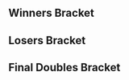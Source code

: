 {{DISPLAYTITLE:Smash 'N' Splash 3: ''Melee'' Doubles Bracket}}{{SetGame|melee}}
{{SNS 3 Melee tabs |This=5}}
==Winners Bracket==
{{16DEDoublesWBracketA
<!-- ROUND 1 -->
|r1m1t1p1=Armada |r1m1t1p1flag=se
|r1m1t1p2=Android |r1m1t1p2flag=se |r1m1t1score=2
|r1m1t2p1=Rik |r1m1t2p1flag=us
|r1m1t2p2=Lanceinthepants |r1m1t2p2flag=us |r1m1t2score=0
|r1m1win=1

|r1m2t1p1=MacD |r1m2t1p1flag=us
|r1m2t1p2=Chillindude |r1m2t1p2flag=us |r1m2t1score=0
|r1m2t2p1=n0ne |r1m2t2p1flag=ni
|r1m2t2p2=Nightmare |r1m2t2p2flag=ca |r1m2t2score=2
|r1m2win=2

|r1m3t1p1=Professor Pro |r1m3t1p1flag=gb
|r1m3t1p2=Hungrybox |r1m3t1p2flag=us |r1m3t1score=2
|r1m3t2p1=SmashG0D |r1m3t2p1flag=us
|r1m3t2p2=lloD |r1m3t2p2flag=us |r1m3t2score=0
|r1m3win=1

|r1m4t1p1=Shroomed |r1m4t1p1flag=us
|r1m4t1p2=S2J |r1m4t1p2flag=us |r1m4t1score=2
|r1m4t2p1=HomeMadeWaffles |r1m4t2p1flag=us
|r1m4t2p2=Gahtzu |r1m4t2p2flag=us |r1m4t2score=0
|r1m4win=1

|r1m5t1p1=SFAT |r1m5t1p1flag=us
|r1m5t1p2=PewPewU |r1m5t1p2flag=us |r1m5t1score=2
|r1m5t2p1=Junebug |r1m5t2p1flag=us
|r1m5t2p2=Zain |r1m5t2p2flag=us |r1m5t2score=0
|r1m5win=1

|r1m6t1p1=Wizzrobe |r1m6t1p1flag=us
|r1m6t1p2=Westballz |r1m6t1p2flag=us |r1m6t1score=0
|r1m6t2p1=dizzkidboogie |r1m6t2p1flag=us
|r1m6t2p2=Colbol |r1m6t2p2flag=us |r1m6t2score=2
|r1m6win=2

|r1m7t1p1=Nox |r1m7t1p1flag=us
|r1m7t1p2=Jacky |r1m7t1p2flag=us |r1m7t1score=0
|r1m7t2p1=Trulliam |r1m7t2p1flag=ca
|r1m7t2p2=Cob |r1m7t2p2flag=us |r1m7t2score=2
|r1m7win=2

|r1m8t1p1=Plup |r1m8t1p1flag=us
|r1m8t1p2=Axe |r1m8t1p2flag=us |r1m8t1score=2
|r1m8t2p1=Kels |r1m8t2p1flag=us
|r1m8t2p2=Drephen |r1m8t2p2flag=us |r1m8t2score=1
|r1m8win=1

<!-- ROUND 2 -->
|r2m1t1p1=Armada |r2m1t1p1flag=se
|r2m1t1p2=Android |r2m1t1p2flag=se |r2m1t1score=3
|r2m1t2p1=n0ne |r2m1t2p1flag=ni
|r2m1t2p2=Nightmare |r2m1t2p2flag=ca |r2m1t2score=0
|r2m1win=1
|r2m1t1p1char1=peach |r2m1t1p1stock1=2 |r2m1t1p2char1=sheik |r2m1t1p2stock1=1
|r2m1t2p1char1=cf |r2m1t2p1stock1=0 |r2m1t2p2char1=marth |r2m1t2p2stock1=0 |r2m1win1=1 |r2m1stage1=Dream Land
|r2m1t1p1char2=peach |r2m1t1p1stock2=3 |r2m1t1p2char2=sheik |r2m1t1p2stock2=1
|r2m1t2p1char2=cf |r2m1t2p1stock2=0 |r2m1t2p2char2=marth |r2m1t2p2stock2=0 |r2m1win2=1 |r2m1stage2=Dream Land
|r2m1t1p1char3=peach |r2m1t1p1stock3=2 |r2m1t1p2char3=sheik |r2m1t1p2stock3=1
|r2m1t2p1char3=cf |r2m1t2p1stock3=0 |r2m1t2p2char3=marth |r2m1t2p2stock3=0 |r2m1win3=1 |r2m1stage3=Battlefield
|r2m1date=June 2, 2017
|r2m1details={{BracketMatchDetails|reddit=|comment=|vod=}}

|r2m2t1p1=Professor Pro |r2m2t1p1flag=gb
|r2m2t1p2=Hungrybox |r2m2t1p2flag=us |r2m2t1score=1
|r2m2t2p1=Shroomed |r2m2t2p1flag=us
|r2m2t2p2=S2J |r2m2t2p2flag=us |r2m2t2score=3
|r2m2win=2
|r2m2t1p1char1=fox |r2m2t1p1stock1=0 |r2m2t1p2char1=jigglypuff |r2m2t1p2stock1=0
|r2m2t2p1char1=sheik |r2m2t2p1stock1=1 |r2m2t2p2char1=cf |r2m2t2p2stock1=2 |r2m2win1=2 |r2m2stage1=Battlefield
|r2m2t1p1char2=fox |r2m2t1p1stock2=0 |r2m2t1p2char2=jigglypuff |r2m2t1p2stock2=0
|r2m2t2p1char2=sheik |r2m2t2p1stock2=1 |r2m2t2p2char2=cf |r2m2t2p2stock2=1 |r2m2win2=2 |r2m2stage2=Dream Land
|r2m2t1p1char3=fox |r2m2t1p1stock3=1 |r2m2t1p2char3=jigglypuff |r2m2t1p2stock3=1
|r2m2t2p1char3=sheik |r2m2t2p1stock3=0 |r2m2t2p2char3=cf |r2m2t2p2stock3=0 |r2m2win3=1 |r2m2stage3=Final Destination
|r2m2t1p1char4=fox |r2m2t1p1stock4=0 |r2m2t1p2char4=jigglypuff |r2m2t1p2stock4=0
|r2m2t2p1char4=sheik |r2m2t2p1stock4=1 |r2m2t2p2char4=cf |r2m2t2p2stock4=1 |r2m2win4=2 |r2m2stage4=Pokémon Stadium
|r2m2date=June 2, 2017
|r2m2details={{BracketMatchDetails|reddit=|comment=|vod=}}

|r2m3t1p1=SFAT |r2m3t1p1flag=us
|r2m3t1p2=PewPewU |r2m3t1p2flag=us |r2m3t1score=3
|r2m3t2p1=dizzkidboogie |r2m3t2p1flag=us
|r2m3t2p2=Colbol |r2m3t2p2flag=us |r2m3t2score=0
|r2m3win=1
|r2m3t1p1char1=fox |r2m3t1p1stock1=1 |r2m3t1p2char1=marth |r2m3t1p2stock1=1
|r2m3t2p1char1=ic |r2m3t2p1stock1=0 |r2m3t2p2char1=fox |r2m3t2p2stock1=0 |r2m3win1=1 |r2m3stage1=Pokémon Stadium
|r2m3t1p1char2=fox |r2m3t1p1stock2=3 |r2m3t1p2char2=marth |r2m3t1p2stock2=3
|r2m3t2p1char2=ic |r2m3t2p1stock2=0 |r2m3t2p2char2=fox |r2m3t2p2stock2=0 |r2m3win2=1 |r2m3stage2=Final Destination
|r2m3t1p1char3=fox |r2m3t1p1stock3=2 |r2m3t1p2char3=marth |r2m3t1p2stock3=1
|r2m3t2p1char3=ic |r2m3t2p1stock3=0 |r2m3t2p2char3=fox |r2m3t2p2stock3=0 |r2m3win3=1 |r2m3stage3=Yoshi's Story
|r2m3date=June 2, 2017
|r2m3details={{BracketMatchDetails|reddit=|comment=|vod=}}

|r2m4t1p1=Trulliam |r2m4t1p1flag=ca
|r2m4t1p2=Cob |r2m4t1p2flag=us |r2m4t1score=0
|r2m4t2p1=Plup |r2m4t2p1flag=us
|r2m4t2p2=Axe |r2m4t2p2flag=us |r2m4t2score=3
|r2m4win=2
|r2m4t1p1char1=falco |r2m4t1p1stock1=0 |r2m4t1p2char1=peach |r2m4t1p2stock1=0
|r2m4t2p1char1=fox |r2m4t2p1stock1=2 |r2m4t2p2char1=pikachu |r2m4t2p2stock1=3 |r2m4win1=2 |r2m4stage1=Battlefield
|r2m4t1p1char2=falco |r2m4t1p1stock2=0 |r2m4t1p2char2=peach |r2m4t1p2stock2=0
|r2m4t2p1char2=fox |r2m4t2p1stock2=1 |r2m4t2p2char2=pikachu |r2m4t2p2stock2=1 |r2m4win2=2 |r2m4stage2=Yoshi's Story
|r2m4t1p1char3=falco |r2m4t1p1stock3=0 |r2m4t1p2char3=peach |r2m4t1p2stock3=0
|r2m4t2p1char3=fox |r2m4t2p1stock3=1 |r2m4t2p2char3=pikachu |r2m4t2p2stock3=1 |r2m4win3=2 |r2m4stage3=Yoshi's Story
|r2m4date=June 2, 2017
|r2m4details={{BracketMatchDetails|reddit=|comment=|vod=}}

<!-- ROUND 3 -->
|r3m1t1p1=Armada |r3m1t1p1flag=se
|r3m1t1p2=Android |r3m1t1p2flag=se |r3m1t1score=3
|r3m1t2p1=Shroomed |r3m1t2p1flag=us
|r3m1t2p2=S2J |r3m1t2p2flag=us |r3m1t2score=1
|r3m1win=1
|r3m1t1p1char1=peach |r3m1t1p1stock1=0 |r3m1t1p2char1=sheik |r3m1t1p2stock1=0
|r3m1t2p1char1=sheik |r3m1t2p1stock1=1 |r3m1t2p2char1=cf |r3m1t2p2stock1=0 |r3m1win1=2 |r3m1stage1=Dream Land
|r3m1t1p1char2=peach |r3m1t1p1stock2=1 |r3m1t1p2char2=sheik |r3m1t1p2stock2=2
|r3m1t2p1char2=sheik |r3m1t2p1stock2=0 |r3m1t2p2char2=cf |r3m1t2p2stock2=0 |r3m1win2=1 |r3m1stage2=Final Destination
|r3m1t1p1char3=peach |r3m1t1p1stock3=1 |r3m1t1p2char3=sheik |r3m1t1p2stock3=0
|r3m1t2p1char3=sheik |r3m1t2p1stock3=0 |r3m1t2p2char3=cf |r3m1t2p2stock3=0 |r3m1win3=1 |r3m1stage3=Pokémon Stadium
|r3m1t1p1char4=peach |r3m1t1p1stock4=1 |r3m1t1p2char4=sheik |r3m1t1p2stock4=1
|r3m1t2p1char4=sheik |r3m1t2p1stock4=0 |r3m1t2p2char4=cf |r3m1t2p2stock4=0 |r3m1win4=1 |r3m1stage4=Battlefield
|r3m1date=June 2, 2017
|r3m1details={{BracketMatchDetails|reddit=|comment=|vod=}}

|r3m2t1p1=SFAT |r3m2t1p1flag=us
|r3m2t1p2=PewPewU |r3m2t1p2flag=us |r3m2t1score=3
|r3m2t2p1=Plup |r3m2t2p1flag=us
|r3m2t2p2=Axe |r3m2t2p2flag=us |r3m2t2score=1
|r3m2win=1
|r3m2t1p1char1=fox |r3m2t1p1stock1=0 |r3m2t1p2char1=marth |r3m2t1p2stock1=1
|r3m2t2p1char1=fox |r3m2t2p1stock1=0 |r3m2t2p2char1=pikachu |r3m2t2p2stock1=0 |r3m2win1=1 |r3m2stage1=Dream Land
|r3m2t1p1char2=fox |r3m2t1p1stock2=0 |r3m2t1p2char2=marth |r3m2t1p2stock2=0
|r3m2t2p1char2=fox |r3m2t2p1stock2=1 |r3m2t2p2char2=pikachu |r3m2t2p2stock2=1 |r3m2win2=2 |r3m2stage2=Dream Land
|r3m2t1p1char3=fox |r3m2t1p1stock3=1 |r3m2t1p2char3=marth |r3m2t1p2stock3=2
|r3m2t2p1char3=fox |r3m2t2p1stock3=0 |r3m2t2p2char3=pikachu |r3m2t2p2stock3=0 |r3m2win3=1 |r3m2stage3=Final Destination
|r3m2t1p1char4=fox |r3m2t1p1stock4=0 |r3m2t1p2char4=marth |r3m2t1p2stock4=1
|r3m2t2p1char4=fox |r3m2t2p1stock4=0 |r3m2t2p2char4=pikachu |r3m2t2p2stock4=0 |r3m2win4=1 |r3m2stage4=Battlefield
|r3m2date=June 2, 2017
|r3m2details={{BracketMatchDetails|reddit=|comment=|vod=}}
}}
==Losers Bracket==
{{32DEDoublesLBracketSmwA
|tourneylink=Smash 'N' Splash/3/Melee
|tourneyname=Smash 'N' Splash 3
|l1placement=25-32
|l2placement=17-24
|l3placement=13-16
|l4placement=9-12
|l5placement=7-8
|l6placement=5-6
|column-width=160

<!-- ROUND 1 -->
|l1m1t1p1=Vincessant |l1m1t1p1flag=us
|l1m1t1p2=Trix |l1m1t1p2flag=us |l1m1t1score=0
|l1m1t2p1=Boyd |l1m1t2p1flag=us
|l1m1t2p2=4% |l1m1t2p2flag=us |l1m1t2score=2
|l1m1win=2

|l1m2t1p1=Bobby Frizz |l1m2t1p1flag=us
|l1m2t1p2=Shinobi |l1m2t1p2flag=us |l1m2t1score=2
|l1m2t2p1=Rooster |l1m2t2p1flag=us
|l1m2t2p2=Moist |l1m2t2p2flag=us |l1m2t2score=1
|l1m2win=1

|l1m3t1p1=DairDev1L |l1m3t1p1flag=us
|l1m3t1p2=Den |l1m3t1p2flag=us |l1m3t1score=2
|l1m3t2p1=Schlag |l1m3t2p1flag=us
|l1m3t2p2=denec |l1m3t2p2flag=us |l1m3t2score=0
|l1m3win=1

|l1m4t1p1=Azzu |l1m4t1p1flag=us
|l1m4t1p2=Knubs. |l1m4t1p2flag=us |l1m4t1score=2
|l1m4t2p1=Doubleshine |l1m4t2p1flag=us
|l1m4t2p2=Munchies |l1m4t2p2flag=us |l1m4t2score=0
|l1m4win=1

|l1m5t1p1=Blendtec |l1m5t1p1flag=us
|l1m5t1p2=FoxCapacitor |l1m5t1p2flag=us |l1m5t1score=2
|l1m5t2p1=PRZ |l1m5t2p1flag=us
|l1m5t2p2=Reeve |l1m5t2p2flag=us |l1m5t2score=1
|l1m5win=1

|l1m6t1p1=Iifter |l1m6t1p1flag=us
|l1m6t1p2=Slowking |l1m6t1p2flag=us |l1m6t1score=2
|l1m6t2p1=JAGER |l1m6t2p1flag=ca
|l1m6t2p2=moonpanda |l1m6t2p2flag=ca |l1m6t2score=1
|l1m6win=1

|l1m7t1p1=Intern |l1m7t1p1flag=us
|l1m7t1p2=UltimaScout |l1m7t1p2flag=us |l1m7t1score=2
|l1m7t2p1=shabo |l1m7t2p1flag=us
|l1m7t2p2=ChaiTea |l1m7t2p2flag=us |l1m7t2score=0
|l1m7win=1

|l1m8t1p1=Guerilla |l1m8t1p1flag=us
|l1m8t1p2=HellsingULH |l1m8t1p2flag=us |l1m8t1score=0
|l1m8t2p1=Padre |l1m8t2p1flag=ca
|l1m8t2p2=Tranimal |l1m8t2p2flag=ca |l1m8t2score=2
|l1m8win=2

<!-- ROUND 2 -->
|l2m1t1p1=Kels |l2m1t1p1flag=us
|l2m1t1p2=Drephen |l2m1t1p2flag=us |l2m1t1score=2
|l2m1t2p1=Boyd |l2m1t2p1flag=us
|l2m1t2p2=4% |l2m1t2p2flag=us |l2m1t2score=0
|l2m1win=1

|l2m2t1p1=Nox |l2m2t1p1flag=us
|l2m2t1p2=Jacky |l2m2t1p2flag=us |l2m2t1score=0
|l2m2t2p1=Bobby Frizz |l2m2t2p1flag=us
|l2m2t2p2=Shinobi |l2m2t2p2flag=us |l2m2t2score=2
|l2m2win=2

|l2m3t1p1=Wizzrobe |l2m3t1p1flag=us
|l2m3t1p2=Westballz |l2m3t1p2flag=us |l2m3t1score=2
|l2m3t2p1=DairDev1L |l2m3t2p1flag=us
|l2m3t2p2=Den |l2m3t2p2flag=us |l2m3t2score=0
|l2m3win=1

|l2m4t1p1=Junebug |l2m4t1p1flag=us
|l2m4t1p2=Zain |l2m4t1p2flag=us |l2m4t1score=2
|l2m4t2p1=Azzu |l2m4t2p1flag=us
|l2m4t2p2=Knubs. |l2m4t2p2flag=us |l2m4t2score=0
|l2m4win=1

|l2m5t1p1=HomeMadeWaffles |l2m5t1p1flag=us
|l2m5t1p2=Gahtzu |l2m5t1p2flag=us |l2m5t1score=2
|l2m5t2p1=Blendtec |l2m5t2p1flag=us
|l2m5t2p2=FoxCapacitor |l2m5t2p2flag=us |l2m5t2score=0
|l2m5win=1

|l2m6t1p1=SmashG0D |l2m6t1p1flag=us
|l2m6t1p2=lloD |l2m6t1p2flag=us |l2m6t1score=2
|l2m6t2p1=Iifter |l2m6t2p1flag=us
|l2m6t2p2=Slowking |l2m6t2p2flag=us |l2m6t2score=0
|l2m6win=1

|l2m7t1p1=MacD |l2m7t1p1flag=us
|l2m7t1p2=Chillindude |l2m7t1p2flag=us |l2m7t1score=2
|l2m7t2p1=Intern |l2m7t2p1flag=us
|l2m7t2p2=UltimaScout |l2m7t2p2flag=us |l2m7t2score=0
|l2m7win=1

|l2m8t1p1=Rik |l2m8t1p1flag=us
|l2m8t1p2=Lanceinthepants |l2m8t1p2flag=us |l2m8t1score=2
|l2m8t2p1=Padre |l2m8t2p1flag=ca
|l2m8t2p2=Tranimal |l2m8t2p2flag=ca |l2m8t2score=0
|l2m8win=1

<!-- ROUND 3 -->
|l3m1t1p1=Kels |l3m1t1p1flag=us
|l3m1t1p2=Drephen |l3m1t1p2flag=us |l3m1t1score=2
|l3m1t2p1=Bobby Frizz |l3m1t2p1flag=us
|l3m1t2p2=Shinobi |l3m1t2p2flag=us |l3m1t2score=3
|l3m1win=2

|l3m2t1p1=Wizzrobe |l3m2t1p1flag=us
|l3m2t1p2=Westballz |l3m2t1p2flag=us |l3m2t1score=3
|l3m2t2p1=Junebug |l3m2t2p1flag=us
|l3m2t2p2=Zain |l3m2t2p2flag=us |l3m2t2score=1
|l3m2win=1

|l3m3t1p1=HomeMadeWaffles |l3m3t1p1flag=us
|l3m3t1p2=Gahtzu |l3m3t1p2flag=us |l3m3t1score=1
|l3m3t2p1=SmashG0D |l3m3t2p1flag=us
|l3m3t2p2=lloD |l3m3t2p2flag=us |l3m3t2score=3
|l3m3win=2

|l3m4t1p1=MacD |l3m4t1p1flag=us
|l3m4t1p2=Chillindude |l3m4t1p2flag=us |l3m4t1score=3
|l3m4t2p1=Rik |l3m4t2p1flag=us
|l3m4t2p2=Lanceinthepants |l3m4t2p2flag=us |l3m4t2score=0
|l3m4win=1

<!-- ROUND 4 -->
|l4m1t1p1=Professor Pro |l4m1t1p1flag=gb
|l4m1t1p2=Hungrybox |l4m1t1p2flag=us |l4m1t1score=3
|l4m1t2p1=Bobby Frizz |l4m1t2p1flag=us
|l4m1t2p2=Shinobi |l4m1t2p2flag=us |l4m1t2score=0
|l4m1win=1

|l4m2t1p1=n0ne |l4m2t1p1flag=ni
|l4m2t1p2=Nightmare |l4m2t1p2flag=ca |l4m2t1score=0
|l4m2t2p1=Wizzrobe |l4m2t2p1flag=us
|l4m2t2p2=Westballz |l4m2t2p2flag=us |l4m2t2score=3
|l4m2win=2

|l4m3t1p1=Trulliam |l4m3t1p1flag=ca
|l4m3t1p2=Cob |l4m3t1p2flag=us |l4m3t1score=1
|l4m3t2p1=SmashG0D |l4m3t2p1flag=us
|l4m3t2p2=lloD |l4m3t2p2flag=us |l4m3t2score=3
|l4m3win=2

|l4m4t1p1=dizzkidboogie |l4m4t1p1flag=us
|l4m4t1p2=Colbol |l4m4t1p2flag=us |l4m4t1score=3
|l4m4t2p1=MacD |l4m4t2p1flag=us
|l4m4t2p2=Chillindude |l4m4t2p2flag=us |l4m4t2score=1
|l4m4win=1

<!-- ROUND 5 -->
|l5m1t1p1=Professor Pro |l5m1t1p1flag=gb
|l5m1t1p2=Hungrybox |l5m1t1p2flag=us |l5m1t1score=0
|l5m1t2p1=Wizzrobe |l5m1t2p1flag=us
|l5m1t2p2=Westballz |l5m1t2p2flag=us |l5m1t2score=3
|l5m1win=2

|l5m2t1p1=SmashG0D |l5m2t1p1flag=us
|l5m2t1p2=lloD |l5m2t1p2flag=us |l5m2t1score=0
|l5m2t2p1=dizzkidboogie |l5m2t2p1flag=us
|l5m2t2p2=Colbol |l5m2t2p2flag=us |l5m2t2score=3
|l5m2win=2
|l5m2t1p1char1=marth |l5m2t1p1stock1=0 |l5m2t1p2char1=peach |l5m2t1p2stock1=0
|l5m2t2p1char1=ic |l5m2t2p1stock1=2 |l5m2t2p2char1=fox |l5m2t2p2stock1=1 |l5m2win1=2 |l5m2stage1=Pokémon Stadium
|l5m2t1p1char2=marth |l5m2t1p1stock2=0 |l5m2t1p2char2=peach |l5m2t1p2stock2=0
|l5m2t2p1char2=ic |l5m2t2p1stock2=2 |l5m2t2p2char2=fox |l5m2t2p2stock2=1 |l5m2win2=2 |l5m2stage2=Yoshi's Story
|l5m2t1p1char3=fox |l5m2t1p1stock3=0 |l5m2t1p2char3=peach |l5m2t1p2stock3=0
|l5m2t2p1char3=ic |l5m2t2p1stock3=1 |l5m2t2p2char3=fox |l5m2t2p2stock3=1 |l5m2win3=2 |l5m2stage3=Battlefield
|l5m2date=June 2, 2017
|l5m2details={{BracketMatchDetails|reddit=|comment=|vod=}}

<!-- ROUND 6 -->
|l6m1t1p1=Plup |l6m1t1p1flag=us
|l6m1t1p2=Axe |l6m1t1p2flag=us |l6m1t1score=3
|l6m1t2p1=Wizzrobe |l6m1t2p1flag=us
|l6m1t2p2=Westballz |l6m1t2p2flag=us |l6m1t2score=0
|l6m1win=1
|l6m1t1p1char1=sheik |l6m1t1p1stock1=2 |l6m1t1p2char1=pikachu |l6m1t1p2stock1=2
|l6m1t2p1char1=cf |l6m1t2p1stock1=0 |l6m1t2p2char1=fox |l6m1t2p2stock1=0 |l6m1win1=1 |l6m1stage1=Battlefield
|l6m1t1p1char2=sheik |l6m1t1p1stock2=2 |l6m1t1p2char2=pikachu |l6m1t1p2stock2=1
|l6m1t2p1char2=cf |l6m1t2p1stock2=0 |l6m1t2p2char2=falco |l6m1t2p2stock2=0 |l6m1win2=1 |l6m1stage2=Yoshi's Story
|l6m1t1p1char3=sheik |l6m1t1p1stock3=1 |l6m1t1p2char3=pikachu |l6m1t1p2stock3=1
|l6m1t2p1char3=cf |l6m1t2p1stock3=0 |l6m1t2p2char3=falco |l6m1t2p2stock3=0 |l6m1win3=1 |l6m1stage3=Yoshi's Story
|l6m1date=June 2, 2017
|l6m1details={{BracketMatchDetails|reddit=|comment=|vod=}}

|l6m2t1p1=Shroomed |l6m2t1p1flag=us
|l6m2t1p2=S2J |l6m2t1p2flag=us |l6m2t1score=3
|l6m2t2p1=dizzkidboogie |l6m2t2p1flag=us
|l6m2t2p2=Colbol |l6m2t2p2flag=us |l6m2t2score=1
|l6m2win=1
|l6m2t1p1char1=sheik |l6m2t1p1stock1=1 |l6m2t1p2char1=cf |l6m2t1p2stock1=1
|l6m2t2p1char1=ic |l6m2t2p1stock1=0 |l6m2t2p2char1=fox |l6m2t2p2stock1=0 |l6m2win1=1 |l6m2stage1=Yoshi's Story
|l6m2t1p1char2=sheik |l6m2t1p1stock2=0 |l6m2t1p2char2=cf |l6m2t1p2stock2=0
|l6m2t2p1char2=ic |l6m2t2p1stock2=1 |l6m2t2p2char2=fox |l6m2t2p2stock2=1 |l6m2win2=2 |l6m2stage2=Yoshi's Story
|l6m2t1p1char3=sheik |l6m2t1p1stock3=1 |l6m2t1p2char3=cf |l6m2t1p2stock3=1
|l6m2t2p1char3=ic |l6m2t2p1stock3=0 |l6m2t2p2char3=fox |l6m2t2p2stock3=0 |l6m2win3=1 |l6m2stage3=Battlefield
|l6m2t1p1char4=sheik |l6m2t1p1stock4=2 |l6m2t1p2char4=cf |l6m2t1p2stock4=2
|l6m2t2p1char4=ic |l6m2t2p1stock4=0 |l6m2t2p2char4=fox |l6m2t2p2stock4=0 |l6m2win4=1 |l6m2stage4=Final Destination
|l6m2date=June 2, 2017
|l6m2details={{BracketMatchDetails|reddit=|comment=|vod=}}
}}
<onlyinclude>
==Final Doubles Bracket==
{{DEFinalDoublesSmwBracket
|tourneylink=Smash 'N' Splash/3/Melee
|tourneyname=Smash 'N' Splash 3
|l1placement=4
|r2placement=3
|r3loserplacement=2
|r3winnerplacement=1

<!-- FROM WINNERS -->
|r1m1t1p1=Armada |r1m1t1p1flag=se
|r1m1t1p2=Android |r1m1t1p2flag=se |r1m1t1score=3
|r1m1t2p1=SFAT |r1m1t2p1flag=us
|r1m1t2p2=PewPewU |r1m1t2p2flag=us |r1m1t2score=2
|r1m1win=1
|r1m1t1p1char1=fox |r1m1t1p1stock1=1 |r1m1t1p2char1=sheik |r1m1t1p2stock1=1
|r1m1t2p1char1=fox |r1m1t2p1stock1=0 |r1m1t2p2char1=marth |r1m1t2p2stock1=0 |r1m1win1=1 |r1m1stage1=Battlefield
|r1m1t1p1char2=fox |r1m1t1p1stock2=1 |r1m1t1p2char2=sheik |r1m1t1p2stock2=2
|r1m1t2p1char2=fox |r1m1t2p1stock2=0 |r1m1t2p2char2=marth |r1m1t2p2stock2=0 |r1m1win2=1 |r1m1stage2=Final Destination
|r1m1t1p1char3=fox |r1m1t1p1stock3=0 |r1m1t1p2char3=sheik |r1m1t1p2stock3=0
|r1m1t2p1char3=fox |r1m1t2p1stock3=2 |r1m1t2p2char3=marth |r1m1t2p2stock3=2 |r1m1win3=2 |r1m1stage3=Final Destination
|r1m1t1p1char4=fox |r1m1t1p1stock4=0 |r1m1t1p2char4=sheik |r1m1t1p2stock4=0
|r1m1t2p1char4=fox |r1m1t2p1stock4=1 |r1m1t2p2char4=marth |r1m1t2p2stock4=2 |r1m1win4=2 |r1m1stage4=Pokémon Stadium
|r1m1t1p1char5=fox |r1m1t1p1stock5=2 |r1m1t1p2char5=sheik |r1m1t1p2stock5=1
|r1m1t2p1char5=fox |r1m1t2p1stock5=0 |r1m1t2p2char5=marth |r1m1t2p2stock5=0 |r1m1win5=1 |r1m1stage5=Dream Land
|r1m1date=June 4, 2017
|r1m1details={{BracketMatchDetails|reddit=|comment=|vod=https://www.youtube.com/watch?v=B3rJEJEGO7Q}}

<!-- FROM LOSERS -->
|l1m1t1p1=Plup |l1m1t1p1flag=us
|l1m1t1p2=Axe |l1m1t1p2flag=us |l1m1t1score=2
|l1m1t2p1=Shroomed |l1m1t2p1flag=us
|l1m1t2p2=S2J |l1m1t2p2flag=us |l1m1t2score=3
|l1m1win=2
|l1m1t1p1char1=sheik |l1m1t1p1stock1=0 |l1m1t1p2char1=pikachu |l1m1t1p2stock1=1
|l1m1t2p1char1=sheik |l1m1t2p1stock1=0 |l1m1t2p2char1=cf |l1m1t2p2stock1=0 |l1m1win1=1 |l1m1stage1=Battlefield
|l1m1t1p1char2=sheik |l1m1t1p1stock2=0 |l1m1t1p2char2=pikachu |l1m1t1p2stock2=0
|l1m1t2p1char2=sheik |l1m1t2p1stock2=1 |l1m1t2p2char2=cf |l1m1t2p2stock2=1 |l1m1win2=2 |l1m1stage2=Pokémon Stadium
|l1m1t1p1char3=sheik |l1m1t1p1stock3=0 |l1m1t1p2char3=pikachu |l1m1t1p2stock3=0
|l1m1t2p1char3=sheik |l1m1t2p1stock3=2 |l1m1t2p2char3=cf |l1m1t2p2stock3=2 |l1m1win3=2 |l1m1stage3=Final Destination
|l1m1t1p1char4=sheik |l1m1t1p1stock4=1 |l1m1t1p2char4=pikachu |l1m1t1p2stock4=2
|l1m1t2p1char4=sheik |l1m1t2p1stock4=0 |l1m1t2p2char4=cf |l1m1t2p2stock4=0 |l1m1win4=1 |l1m1stage4=Yoshi's Story
|l1m1t1p1char5=sheik |l1m1t1p1stock5=0 |l1m1t1p2char5=pikachu |l1m1t1p2stock5=0
|l1m1t2p1char5=sheik |l1m1t2p1stock5=1 |l1m1t2p2char5=cf |l1m1t2p2stock5=1 |l1m1win5=2 |l1m1stage5=Dream Land
|l1m1date=June 4, 2017
|l1m1details={{BracketMatchDetails|reddit=|comment=|vod=https://www.youtube.com/watch?v=p5Uv-TRcHcE}}

<!-- LOSERS FINALS -->
|r2m1t1p1=SFAT |r2m1t1p1flag=us
|r2m1t1p2=PewPewU |r2m1t1p2flag=us |r2m1t1score=3
|r2m1t2p1=Shroomed |r2m1t2p1flag=us
|r2m1t2p2=S2J |r2m1t2p2flag=us |r2m1t2score=0
|r2m1win=1
|r2m1t1p1char1=fox |r2m1t1p1stock1=1 |r2m1t1p2char1=marth |r2m1t1p2stock1=3
|r2m1t2p1char1=sheik |r2m1t2p1stock1=0 |r2m1t2p2char1=cf |r2m1t2p2stock1=0 |r2m1win1=1 |r2m1stage1=Battlefield
|r2m1t1p1char2=fox |r2m1t1p1stock2=2 |r2m1t1p2char2=marth |r2m1t1p2stock2=1
|r2m1t2p1char2=sheik |r2m1t2p1stock2=0 |r2m1t2p2char2=cf |r2m1t2p2stock2=0 |r2m1win2=1 |r2m1stage2=Dream Land
|r2m1t1p1char3=fox |r2m1t1p1stock3=1 |r2m1t1p2char3=marth |r2m1t1p2stock3=1
|r2m1t2p1char3=sheik |r2m1t2p1stock3=0 |r2m1t2p2char3=cf |r2m1t2p2stock3=0 |r2m1win3=1 |r2m1stage3=Dream Land
|r2m1date=June 4, 2017
|r2m1details={{BracketMatchDetails|reddit=|comment=|vod=https://www.youtube.com/watch?v=vkifwHuC9SU}}

<!-- GRAND FINALS -->
|r3m1t1p1=Armada |r3m1t1p1flag=se
|r3m1t1p2=Android |r3m1t1p2flag=se |r3m1t1score=1 |r3m2t1score=3
|r3m1t2p1=SFAT |r3m1t2p1flag=us
|r3m1t2p2=PewPewU |r3m1t2p2flag=us |r3m1t2score=3 |r3m2t2score=2
|r3m1win=1
|r3m1t1p1char1=fox |r3m1t1p1stock1=3 |r3m1t1p2char1=sheik |r3m1t1p2stock1=3
|r3m1t2p1char1=fox |r3m1t2p1stock1=0 |r3m1t2p2char1=marth |r3m1t2p2stock1=0 |r3m1win1=1 |r3m1stage1=Final Destination
|r3m1t1p1char2=fox |r3m1t1p1stock2=0 |r3m1t1p2char2=sheik |r3m1t1p2stock2=0
|r3m1t2p1char2=fox |r3m1t2p1stock2=1 |r3m1t2p2char2=marth |r3m1t2p2stock2=1 |r3m1win2=2 |r3m1stage2=Yoshi's Story
|r3m1t1p1char3=fox |r3m1t1p1stock3=0 |r3m1t1p2char3=sheik |r3m1t1p2stock3=0
|r3m1t2p1char3=fox |r3m1t2p1stock3=1 |r3m1t2p2char3=marth |r3m1t2p2stock3=1 |r3m1win3=2 |r3m1stage3=Dream Land
|r3m1t1p1char4=fox |r3m1t1p1stock4=0 |r3m1t1p2char4=sheik |r3m1t1p2stock4=0
|r3m1t2p1char4=fox |r3m1t2p1stock4=2 |r3m1t2p2char4=marth |r3m1t2p2stock4=1 |r3m1win4=2 |r3m1stage4=Dream Land

|r3m2t1p1char1=fox |r3m2t1p1stock1=0 |r3m2t1p2char1=sheik |r3m2t1p2stock1=0
|r3m2t2p1char1=fox |r3m2t2p1stock1=1 |r3m2t2p2char1=marth |r3m2t2p2stock1=1 |r3m2win1=2 |r3m2stage1=Final Destination
|r3m2t1p1char2=fox |r3m2t1p1stock2=1 |r3m2t1p2char2=sheik |r3m2t1p2stock2=1
|r3m2t2p1char2=fox |r3m2t2p1stock2=0 |r3m2t2p2char2=marth |r3m2t2p2stock2=0 |r3m2win2=1 |r3m2stage2=Dream Land
|r3m2t1p1char3=fox |r3m2t1p1stock3=2 |r3m2t1p2char3=sheik |r3m2t1p2stock3=2
|r3m2t2p1char3=fox |r3m2t2p1stock3=0 |r3m2t2p2char3=marth |r3m2t2p2stock3=0 |r3m2win3=1 |r3m2stage3=Yoshi's Story
|r3m2t1p1char4=fox |r3m2t1p1stock4=0 |r3m2t1p2char4=sheik |r3m2t1p2stock4=0
|r3m2t2p1char4=fox |r3m2t2p1stock4=2 |r3m2t2p2char4=marth |r3m2t2p2stock4=2 |r3m2win4=2 |r3m2stage4=Pokémon Stadium
|r3m2t1p1char5=fox |r3m2t1p1stock5=1 |r3m2t1p2char5=sheik |r3m2t1p2stock5=2
|r3m2t2p1char5=fox |r3m2t2p1stock5=0 |r3m2t2p2char5=marth |r3m2t2p2stock5=0 |r3m2win5=1 |r3m2stage5=Battlefield
|r3m1date=June 4, 2017
|r3m1details={{BracketMatchDetails|reddit=|comment=|vod=https://www.youtube.com/watch?v=6i5iDkkKDME}}
}}
</onlyinclude>
